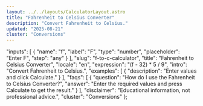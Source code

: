 ```yaml
---
layout: ../../layouts/CalculatorLayout.astro
title: "Fahrenheit to Celsius Converter"
description: "Convert Fahrenheit to Celsius."
updated: "2025-08-21"
cluster: "Conversions"
---
```



  "inputs": [
    {
      "name": "f",
      "label": "F",
      "type": "number",
      "placeholder": "Enter F",
      "step": "any"
    }
  ],
  "slug": "f-to-c-calculator",
  "title": "Fahrenheit to Celsius Converter",
  "locale": "en",
  "expression": "(f - 32) * 5 / 9",
  "intro": "Convert Fahrenheit to Celsius.",
  "examples": [
    {
      "description": "Enter values and click Calculate."
    }
  ],
  "faqs": [
    {
      "question": "How do I use the Fahrenheit to Celsius Converter?",
      "answer": "Enter the required values and press Calculate to get the result."
    }
  ],
  "disclaimer": "Educational information, not professional advice.",
  "cluster": "Conversions"
};

<Calculator schema={schema} />
